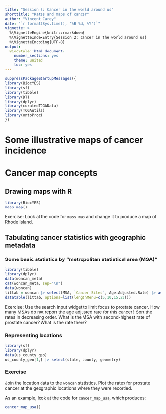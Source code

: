 ```yaml
---
title: "Session 2: Cancer in the world around us"
shorttitle: "Rates and maps of cancer"
author: "Vincent Carey"
date: "`r format(Sys.time(), '%B %d, %Y')`"
vignette: >
  %\VignetteEngine{knitr::rmarkdown}
  %\VignetteIndexEntry{Session 2: Cancer in the world around us}
  %\VignetteEncoding{UTF-8}
output:
  BiocStyle::html_document:
    number_sections: yes
    theme: united
    toc: yes
---
```


```r
suppressPackageStartupMessages({
library(BiocYES)
library(sf)
library(tibble)
library(DT)
library(dplyr)
library(curatedTCGAData)
library(TCGAutils)
library(ontoProc)
})
```

# Some illustrative maps of cancer incidence



# Cancer map concepts

## Drawing maps with R

```r
library(BiocYES)
mass_map()
```

Exercise:  Look at the code for `mass_map` and change it to 
produce a map of Rhode Island.

## Tabulating cancer statistics with geographic metadata

### Some basic statistics by "metropolitan statistical area (MSA)"

```r
library(tibble)
library(dplyr)
data(woncan_meta)
cat(woncan_meta, sep="\n")
data(woncan)
littab = woncan |> select(MSA, `Cancer Sites`, Age.Adjusted.Rate) |> as.data.frame()
datatable(littab, options=list(lengthMenu=c(5,10,15,20)))
```

Exercise: Use the search input widget to limit focus to prostate cancer.  How many
MSAs do not report the age adjusted rate for this cancer?  Sort the rates in
decreasing order.  What is the MSA with second-highest rate of prostate cancer?  What
is the rate there?

### Representing locations

```r
library(sf)
library(dplyr)
data(us_county_geo)
us_county_geo[1,] |> select(state, county, geometry)
```

### Exercise

Join the location data to the `woncan` statistics.  Plot the
rates for prostate cancer at the geographic locations where
they were recorded.

As an example, look at the code for `cancer_map_usa`, which
produces:
```r
cancer_map_usa()
```

